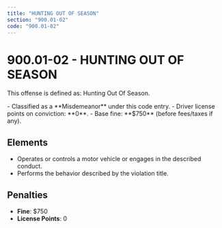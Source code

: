 ```yaml
---
title: "HUNTING OUT OF SEASON"
section: "900.01-02"
code: "900.01-02"
---
```





# 900.01-02 - HUNTING OUT OF SEASON

This offense is defined as: Hunting Out Of Season.

<Aside type="caution" title="Charge Type: Misdemeanor">
- Classified as a **Misdemeanor** under this code entry.
- Driver license points on conviction: **0**.
- Base fine: **$750** (before fees/taxes if any).
</Aside>

## Elements
- Operates or controls a motor vehicle or engages in the described conduct.
- Performs the behavior described by the violation title.

## Penalties
- **Fine**: $750
- **License Points**: 0
